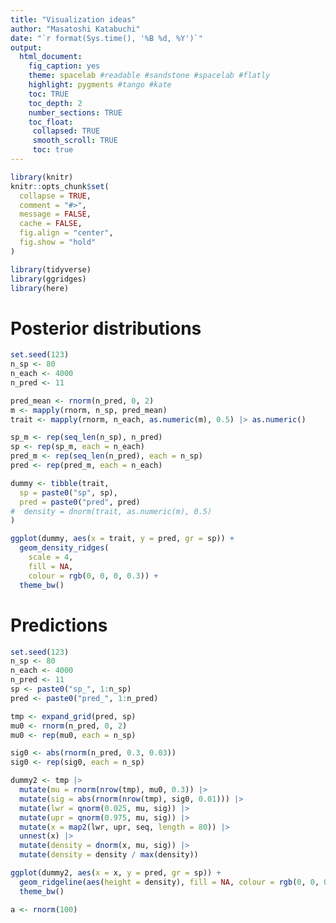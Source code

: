 ```yaml
---
title: "Visualization ideas"
author: "Masatoshi Katabuchi"
date: "`r format(Sys.time(), '%B %d, %Y')`"
output:
  html_document:
    fig_caption: yes
    theme: spacelab #readable #sandstone #spacelab #flatly
    highlight: pygments #tango #kate
    toc: TRUE
    toc_depth: 2
    number_sections: TRUE
    toc_float:
     collapsed: TRUE
     smooth_scroll: TRUE
     toc: true
---
```


```r
library(knitr)
knitr::opts_chunk$set(
  collapse = TRUE,
  comment = "#>",
  message = FALSE,
  cache = FALSE,
  fig.align = "center",
  fig.show = "hold"
)
```

```r
library(tidyverse)
library(ggridges)
library(here)
```

# Posterior distributions

```r
set.seed(123)
n_sp <- 80
n_each <- 4000
n_pred <- 11

pred_mean <- rnorm(n_pred, 0, 2)
m <- mapply(rnorm, n_sp, pred_mean)
trait <- mapply(rnorm, n_each, as.numeric(m), 0.5) |> as.numeric()

sp_m <- rep(seq_len(n_sp), n_pred)
sp <- rep(sp_m, each = n_each)
pred_m <- rep(seq_len(n_pred), each = n_sp)
pred <- rep(pred_m, each = n_each)

dummy <- tibble(trait,
  sp = paste0("sp", sp),
  pred = paste0("pred", pred)
#  density = dnorm(trait, as.numeric(m), 0.5)
)

ggplot(dummy, aes(x = trait, y = pred, gr = sp)) +
  geom_density_ridges(
    scale = 4,
    fill = NA,
    colour = rgb(0, 0, 0, 0.3)) +
  theme_bw()

```

# Predictions

```r
set.seed(123)
n_sp <- 80
n_each <- 4000
n_pred <- 11
sp <- paste0("sp_", 1:n_sp)
pred <- paste0("pred_", 1:n_pred)

tmp <- expand_grid(pred, sp)
mu0 <- rnorm(n_pred, 0, 2)
mu0 <- rep(mu0, each = n_sp)

sig0 <- abs(rnorm(n_pred, 0.3, 0.03))
sig0 <- rep(sig0, each = n_sp)

dummy2 <- tmp |>
  mutate(mu = rnorm(nrow(tmp), mu0, 0.3)) |>
  mutate(sig = abs(rnorm(nrow(tmp), sig0, 0.01))) |>
  mutate(lwr = qnorm(0.025, mu, sig)) |>
  mutate(upr = qnorm(0.975, mu, sig)) |>
  mutate(x = map2(lwr, upr, seq, length = 80)) |>
  unnest(x) |>
  mutate(density = dnorm(x, mu, sig)) |>
  mutate(density = density / max(density))

ggplot(dummy2, aes(x = x, y = pred, gr = sp)) +
  geom_ridgeline(aes(height = density), fill = NA, colour = rgb(0, 0, 0, 0.1)) +
  theme_bw()

```

```r

a <- rnorm(100)

```
